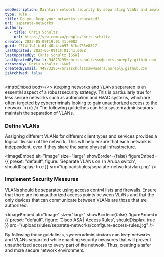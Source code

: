 ```yaml
---
seoDescription: Maintain network security by separating VLANs and implementing access control lists and firewalls to prevent unauthorized access.
type: rule
title: Do you keep your networks separated?
uri: separate-networks
authors:
  - title: Chris Schultz
    url: https://ssw.com.au/people/chris-schultz
created: 2023-05-09T19:01:41.000Z
guid: 97f4f1b1-b161-40c4-ab97-6fbd765e8327
lastUpdated: 2023-05-09T19:01:41.000Z
lastUpdatedBy: Chris Schultz [SSW]
lastUpdatedByEmail: 94873295+chrisschultzssw@users.noreply.github.com
createdBy: Chris Schultz [SSW]
createdByEmail: 94873295+chrisschultzssw@users.noreply.github.com
isArchived: false
---
```


<introEmbed
  body={<>
Keeping networks and VLANs separated is an essential aspect of a robust security strategy. This is particularly true for less secure networks such as automation and HVAC systems, which are often targeted by cybercriminals looking to gain unauthorized access to the network.
  </>}
/>
The following guidelines can help system administrators maintain the separation of VLANs.

### Define VLANs

Assigning different VLANs for different client types and services provides a logical division of the network. This will help ensure that each network is independent, even if they share the same physical infrastructure.


<imageEmbed
  alt="Image"
  size="large"
  showBorder={false}
  figureEmbed={{
    preset: "default",
    figure: 'Separate VLANs on an Aruba switch',
    shouldDisplay: true
  }}
  src="/uploads/rules/separate-networks/vlan.png"
/>

### Implement Security Measures

VLANs should be separated using access control lists and firewalls. Ensure that there are no unauthorized access points between VLANs and that the only devices that can communicate between VLANs are those that are authorized.


<imageEmbed
  alt="Image"
  size="large"
  showBorder={false}
  figureEmbed={{
    preset: "default",
    figure: 'Cisco ASA | Access Rules',
    shouldDisplay: true
  }}
  src="/uploads/rules/separate-networks/configure-access-rules.jpg"
/>

By following these guidelines, system administrators can keep networks and VLANs separated while enacting security measures that will prevent unauthorized access to every part of the network. Thus, creating a safer and more secure network environment.
